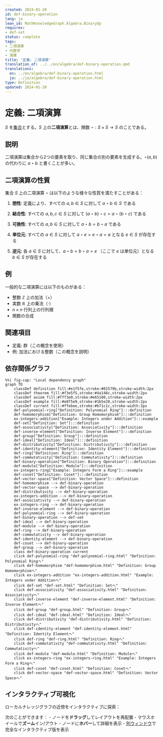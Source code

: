 ```yaml
---
created: 2024-01-20
id: def-binary-operation
lang: ja
lean_id: MathKnowledgeGraph.Algebra.BinaryOp
requires:
- def-set
status: complete
tags:
- 二項演算
- 代数学
- 演算
title: '定義: 二項演算'
translation_of: ../../en/algebra/def-binary-operation.qmd
translations:
  en: ../en/algebra/def-binary-operation.html
  ja: ../ja/algebra/def-binary-operation.html
type: Definition
updated: 2024-01-20
---
```


# 定義: 二項演算 {#def-binary-operation}

$S$ を[集合](../logic-set-theory/def-set.qmd)とする。$S$ 上の**二項演算**とは、関数 $\star: S \times S \to S$ のことである。

## 説明

二項演算は集合から2つの要素を取り、同じ集合の別の要素を生成する。$\star(a, b)$ の代わりに $a \star b$ と書くことが多い。

## 二項演算の性質

集合 $S$ 上の二項演算 $\star$ は以下のような様々な性質を満たすことがある：

1. **閉性**: 定義により、すべての $a, b \in S$ に対して $a \star b \in S$ である

2. **結合性**: すべての $a, b, c \in S$ に対して $(a \star b) \star c = a \star (b \star c)$ である

3. **可換性**: すべての $a, b \in S$ に対して $a \star b = b \star a$ である

4. **単位元**: すべての $a \in S$ に対して $a \star e = e \star a = a$ となる $e \in S$ が存在する

5. **逆元**: 各 $a \in S$ に対して、$a \star b = b \star a = e$ （ここで $e$ は単位元）となる $b \in S$ が存在する

## 例

一般的な二項演算には以下のものがある：

- 整数 $\mathbb{Z}$ 上の加法（$+$）
- 実数 $\mathbb{R}$ 上の乗法（$\cdot$）
- $n \times n$ 行列上の行列積
- 関数の合成

## 関連項目

- 定義: 群（この概念を使用）
- 例: 加法における整数（この概念を説明）

## 依存関係グラフ

```mermaid
%%| fig-cap: "Local dependency graph"
graph TD
    classDef definition fill:#e1f5fe,stroke:#01579b,stroke-width:2px
    classDef theorem fill:#f3e5f5,stroke:#4a148c,stroke-width:2px
    classDef axiom fill:#fff3e0,stroke:#e65100,stroke-width:2px
    classDef example fill:#e8f5e9,stroke:#1b5e20,stroke-width:2px
    classDef current fill:#ffebee,stroke:#b71c1c,stroke-width:3px
    def-polynomial-ring["Definition: Polynomial Ring"]:::definition
    def-homomorphism["Definition: Group Homomorphism"]:::definition
    ex-integers-addition["Example: Integers under Addition"]:::example
    def-set["Definition: Set"]:::definition
    def-associativity["Definition: Associativity"]:::definition
    def-inverse-element["Definition: Inverse Element"]:::definition
    def-group["Definition: Group"]:::definition
    def-ideal["Definition: Ideal"]:::definition
    def-distributivity["Definition: Distributivity"]:::definition
    def-identity-element["Definition: Identity Element"]:::definition
    def-ring["Definition: Ring"]:::definition
    def-commutativity["Definition: Commutativity"]:::definition
    def-binary-operation["Definition: Binary Operation"]:::definition
    def-module["Definition: Module"]:::definition
    ex-integers-ring["Example: Integers Form a Ring"]:::example
    def-coset["Definition: Coset"]:::definition
    def-vector-space["Definition: Vector Space"]:::definition
    def-homomorphism --> def-binary-operation
    def-vector-space --> def-binary-operation
    def-distributivity --> def-binary-operation
    ex-integers-addition --> def-binary-operation
    def-associativity --> def-binary-operation
    ex-integers-ring --> def-binary-operation
    def-inverse-element --> def-binary-operation
    def-polynomial-ring --> def-binary-operation
    def-binary-operation --> def-set
    def-ideal --> def-binary-operation
    def-module --> def-binary-operation
    def-ring --> def-binary-operation
    def-commutativity --> def-binary-operation
    def-identity-element --> def-binary-operation
    def-coset --> def-binary-operation
    def-group --> def-binary-operation
    class def-binary-operation current
    click def-polynomial-ring "def-polynomial-ring.html" "Definition: Polynomial Ringへ"
    click def-homomorphism "def-homomorphism.html" "Definition: Group Homomorphismへ"
    click ex-integers-addition "ex-integers-addition.html" "Example: Integers under Additionへ"
    click def-set "def-set.html" "Definition: Setへ"
    click def-associativity "def-associativity.html" "Definition: Associativityへ"
    click def-inverse-element "def-inverse-element.html" "Definition: Inverse Elementへ"
    click def-group "def-group.html" "Definition: Groupへ"
    click def-ideal "def-ideal.html" "Definition: Idealへ"
    click def-distributivity "def-distributivity.html" "Definition: Distributivityへ"
    click def-identity-element "def-identity-element.html" "Definition: Identity Elementへ"
    click def-ring "def-ring.html" "Definition: Ringへ"
    click def-commutativity "def-commutativity.html" "Definition: Commutativityへ"
    click def-module "def-module.html" "Definition: Moduleへ"
    click ex-integers-ring "ex-integers-ring.html" "Example: Integers Form a Ringへ"
    click def-coset "def-coset.html" "Definition: Cosetへ"
    click def-vector-space "def-vector-space.html" "Definition: Vector Spaceへ"
```

## インタラクティブ可視化

ローカルナレッジグラフの近傍をインタラクティブに探索：

::: {.graph-viz data-id="def-binary-operation" data-width="700" data-height="500"}
:::

次のことができます：
- ノードを**ドラッグ**してレイアウトを再配置
- マウスホイールで**ズーム**イン/アウト
- ノードに**ホバー**して詳細を表示
- [別ウィンドウ](../../output/interactive/def-binary-operation.html){target="_blank"}で完全なインタラクティブ版を表示
